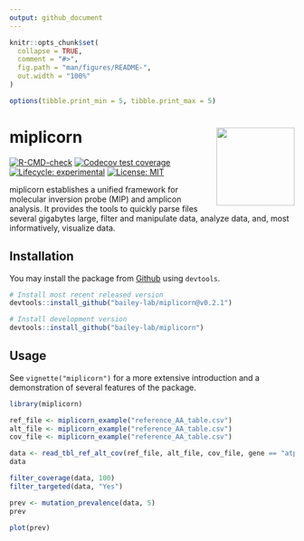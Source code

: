 ```yaml
---
output: github_document
---
```


<!-- README.md is generated from README.Rmd. Please edit that file -->

```r
knitr::opts_chunk$set(
  collapse = TRUE,
  comment = "#>",
  fig.path = "man/figures/README-",
  out.width = "100%"
)

options(tibble.print_min = 5, tibble.print_max = 5)
```

# miplicorn <a href='https://bailey-lab.github.io/miplicorn/'><img src='man/figures/logo.png' align="right" height="138" /></a>

<!-- badges: start -->
[![R-CMD-check](https://github.com/bailey-lab/miplicorn/actions/workflows/check-standard.yaml/badge.svg)](https://github.com/bailey-lab/miplicorn/actions/workflows/check-standard.yaml)
[![Codecov test coverage](https://codecov.io/gh/bailey-lab/miplicorn/branch/main/graph/badge.svg)](https://app.codecov.io/gh/bailey-lab/miplicorn?branch=main)
[![Lifecycle: experimental](https://img.shields.io/badge/lifecycle-experimental-orange.svg)](https://lifecycle.r-lib.org/articles/stages.html#experimental)
[![License: MIT](https://img.shields.io/badge/License-MIT-yellow.svg)](https://opensource.org/licenses/MIT)
<!-- badges: end -->

miplicorn establishes a unified framework for molecular inversion probe (MIP)
and amplicon analysis. It provides the tools to quickly parse files several
gigabytes large, filter and manipulate data, analyze data, and, most
informatively, visualize data.

## Installation
You may install the package from
[Github](https://github.com/bailey-lab/miplicorn) using `devtools`.

::: .pkgdown-release
```r
# Install most recent released version
devtools::install_github("bailey-lab/miplicorn@v0.2.1")
```
:::

::: .pkgdown-devel
```r
# Install development version
devtools::install_github("bailey-lab/miplicorn")
```
:::

## Usage
See `vignette("miplicorn")` for a more extensive introduction and a
demonstration of several features of the package.
```r
library(miplicorn)

ref_file <- miplicorn_example("reference_AA_table.csv")
alt_file <- miplicorn_example("reference_AA_table.csv")
cov_file <- miplicorn_example("reference_AA_table.csv")

data <- read_tbl_ref_alt_cov(ref_file, alt_file, cov_file, gene == "atp6" | gene == "crt")
data

filter_coverage(data, 100)
filter_targeted(data, "Yes")

prev <- mutation_prevalence(data, 5)
prev

plot(prev)
```
